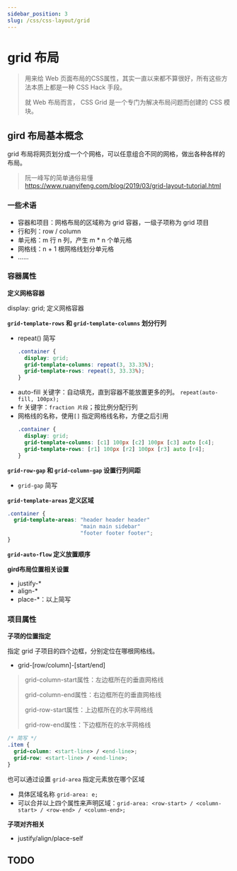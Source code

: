```yaml
---
sidebar_position: 3
slug: /css/css-layout/grid
---
```


# grid 布局

> 用来给 Web 页面布局的CSS属性，其实一直以来都不算很好，所有这些方法本质上都是一种 CSS Hack 手段。
>
> 就 Web 布局而言， CSS Grid 是一个专门为解决布局问题而创建的 CSS 模块。

## gird 布局基本概念

grid 布局将网页划分成一个个网格，可以任意组合不同的网格，做出各种各样的布局。

> 阮一峰写的简单通俗易懂 https://www.ruanyifeng.com/blog/2019/03/grid-layout-tutorial.html

### 一些术语

- 容器和项目：网格布局的区域称为 grid 容器，一级子项称为 grid 项目
- 行和列：row / column
- 单元格：m 行 n 列，产生 m * n 个单元格
- 网格线：n + 1 根网格线划分单元格
- ......

### 容器属性

**定义网格容器**

display: grid; 定义网格容器

**`grid-template-rows` 和 `grid-template-columns` 划分行列**

- repeat() 简写
  ```css
  .container {
    display: grid;
    grid-template-columns: repeat(3, 33.33%);
    grid-template-rows: repeat(3, 33.33%);
  }
  ```
- auto-fill 关键字：自动填充，直到容器不能放置更多的列。 `repeat(auto-fill, 100px);`
- fr 关键字：`fraction 片段`；按比例分配行列
- 网格线的名称，使用`[]` 指定网格线名称，方便之后引用
  ```css
  .container {
    display: grid;
    grid-template-columns: [c1] 100px [c2] 100px [c3] auto [c4];
    grid-template-rows: [r1] 100px [r2] 100px [r3] auto [r4];
  }
  ```

**`grid-row-gap` 和 `grid-column-gap` 设置行列间距**

- `grid-gap` 简写

**`grid-template-areas` 定义区域**

```css
.container {
  grid-template-areas: "header header header"
                       "main main sidebar"
                       "footer footer footer";
}
```

**`grid-auto-flow` 定义放置顺序**

**gird布局位置相关设置**
- justify-*
- align-*
- place-*：以上简写

### 项目属性

**子项的位置指定**

指定 grid 子项目的四个边框，分别定位在哪根网格线。

- grid-[row/column]-[start/end]

> grid-column-start属性：左边框所在的垂直网格线
>
> grid-column-end属性：右边框所在的垂直网格线
>
> grid-row-start属性：上边框所在的水平网格线
>
> grid-row-end属性：下边框所在的水平网格线

```css
/* 简写 */
.item {
  grid-column: <start-line> / <end-line>;
  grid-row: <start-line> / <end-line>;
}
```

也可以通过设置 `grid-area` 指定元素放在哪个区域

- 具体区域名称 `grid-area: e;`
- 可以合并以上四个属性来声明区域：`grid-area: <row-start> / <column-start> / <row-end> / <column-end>;`

**子项对齐相关**

- justify/align/place-self


###

## TODO



